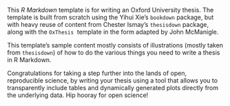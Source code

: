 This *R Markdown* template is for writing an Oxford University thesis. The template is built from scratch using the Yihui Xie's `bookdown` package, but with heavy reuse of content from Chester Ismay's `thesisdown` package, along with the `OxThesis` \LaTeX\ template in the form adapted by John McManigle.

This template's sample content mostly consists of illustrations (mostly taken from `thesisdown`) of how to do the various things you need to write a thesis in R Markdown.

Congratulations for taking a step further into the lands of open, reproducible science, by writing your thesis using a tool that allows you to transparently include tables and dynamically generated plots directly from the underlying data. Hip hooray for open science!
